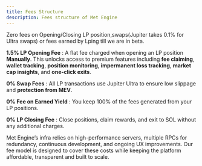 ```yaml
---
title: Fees Structure
description: Fees structure of Met Engine
---
```

<Callout> Zero fees on Opening/Closing LP position,swaps(Jupiter takes 0.1% for Ultra swaps) or fees earned by Lping till we are in beta.</Callout>

**1.5% LP Opening Fee** : A flat fee charged when opening an LP position **Manually**. This unlocks access to premium features including **fee claiming**, **wallet tracking**, **position monitoring**, **impermanent loss tracking**, **market cap insights**, and **one-click exits**.

**0% Swap Fees** : All LP transactions use Jupiter Ultra to ensure low slippage and **protection from MEV**.

**0% Fee on Earned Yield** : You keep 100% of the fees generated from your LP positions.

**0% LP Closing Fee** : Close positions, claim rewards, and exit to SOL without any additional charges.


Met Engine’s infra relies on high-performance servers, multiple RPCs for redundancy, continuous development, and ongoing UX improvements. Our fee model is designed to cover these costs while keeping the platform affordable, transparent and built to scale.